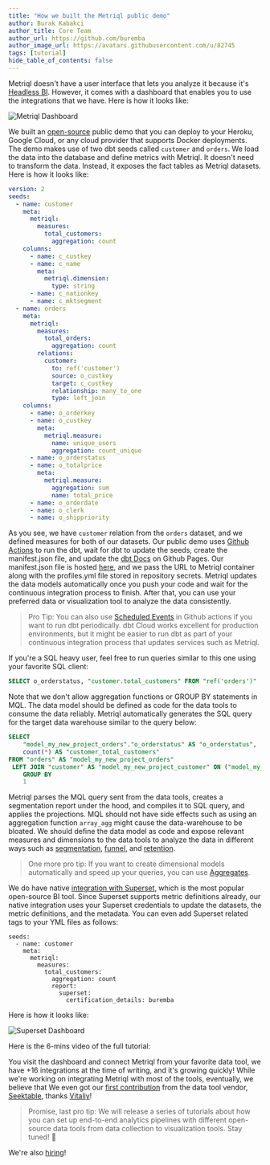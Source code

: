 ```yaml
---
title: "How we built the Metriql public demo"
author: Burak Kabakci
author_title: Core Team
author_url: https://github.com/buremba
author_image_url: https://avatars.githubusercontent.com/u/82745
tags: [tutorial]
hide_table_of_contents: false
---
```


Metriql doesn't have a user interface that lets you analyze it because it's [Headless BI](https://metriql.com/introduction/intro). However, it comes with a dashboard that enables you to use the integrations that we have. Here is how it looks like:

<img src="/img/blog/metriql-demo/dashboard1.png" alt="Metriql Dashboard"/>

<!--truncate-->

We built an [open-source](https://github.com/metriql/metriql-public-demo) public demo that you can deploy to your Heroku, Google Cloud, or any cloud provider that supports Docker deployments. The demo makes use of two dbt seeds called `customer` and `orders`. We load the data into the database and define metrics with Metriql. It doesn't need to transform the data. Instead, it exposes the fact tables as Metriql datasets. Here is how it looks like:

```yml
version: 2
seeds:
  - name: customer
    meta: 
      metriql:
        measures:
          total_customers:
            aggregation: count
    columns:
      - name: c_custkey
      - name: c_name
        meta:
          metriql.dimension:
            type: string
      - name: c_nationkey
      - name: c_mktsegment
  - name: orders
    meta:
      metriql:
        measures:
          total_orders:
            aggregation: count
        relations:
          customer:
            to: ref('customer')
            source: o_custkey
            target: c_custkey
            relationship: many_to_one
            type: left_join
    columns:
      - name: o_orderkey
      - name: o_custkey
        meta:
          metriql.measure:
            name: unique_users
            aggregation: count_unique
      - name: o_orderstatus
      - name: o_totalprice
        meta:
          metriql.measure:
            aggregation: sum
            name: total_price
      - name: o_orderdate
      - name: o_clerk
      - name: o_shippriority
```

As you see, we have `customer` relation from the `orders` dataset, and we defined measures for both of our datasets. Our public demo uses [Github Actions](https://github.com/metriql/metriql-public-demo/actions) to run the dbt, wait for dbt to update the seeds, create the manifest.json file, and update the [dbt Docs](https://metriql.github.io/metriql-public-demo) on Github Pages. Our manifest.json file is hosted [here](https://metriql.github.io/metriql-public-demo/manifest.json), and we pass the URL to Metriql container along with the profiles.yml file stored in repository secrets. Metriql updates the data models automatically once you push your code and wait for the continuous integration process to finish. After that, you can use your preferred data or visualization tool to analyze the data consistently.

> Pro Tip: You can also use [Scheduled Events](https://docs.github.com/en/actions/learn-github-actions/events-that-trigger-workflows#scheduled-events) in Github actions if you want to run dbt periodically. dbt Cloud works excellent for production environments, but it might be easier to run dbt as part of your continuous integration process that updates services such as Metriql.

If you're a SQL heavy user, feel free to run queries similar to this one using your favorite SQL client:

```sql
SELECT o_orderstatus, "customer.total_customers" FROM "ref('orders')"
```

Note that we don't allow aggregation functions or GROUP BY statements in MQL. The data model should be defined as code for the data tools to consume the data reliably. Metriql automatically generates the SQL query for the target data warehouse similar to the query below:

```sql
SELECT 
    "model_my_new_project_orders"."o_orderstatus" AS "o_orderstatus",
    count(*) AS "customer_total_customers"
FROM "orders" AS "model_my_new_project_orders"
 LEFT JOIN "customer" AS "model_my_new_project_customer" ON ("model_my_new_project_orders"."o_custkey" = "model_my_new_project_customer"."c_custkey") 
    GROUP BY
    1 
```

Metriql parses the MQL query sent from the data tools, creates a segmentation report under the hood, and compiles it to SQL query, and applies the projections. MQL should not have side effects such as using an aggregation function `array_agg` might cause the data-warehouse to be bloated. We should define the data model as code and expose relevant measures and dimensions to the data tools to analyze the data in different ways such as [segmentation](https://metriql.com/query/segmentation), [funnel](https://metriql.com/query/funnel), and [retention](https://metriql.com/query/retention).

> One more pro tip: If you want to create dimensional models automatically and speed up your queries, you can use [Aggregates](https://metriql.com/introduction/aggregates).

We do have native [integration with Superset](https://metriql.com/integrations/bi-tools/superset), which is the most popular open-source BI tool. Since Superset supports metric definitions already, our native integration uses your Superset credentials to update the datasets, the metric definitions, and the metadata. You can even add Superset related tags to your YML files as follows:


```
seeds:
  - name: customer
    meta: 
      metriql:
        measures:
          total_customers:
            aggregation: count
            report:
              superset:
                certification_details: buremba
```

Here is how it looks like:

<img src="/img/integrations/superset-chart.png" alt="Superset Dashboard"/>

Here is the 6-mins video of the full tutorial:

<YoutubeVideo id="Gz_6EOSDDSs" />

You visit the dashboard and connect Metriql from your favorite data tool, we have +16 integrations at the time of writing, and it's growing quickly! While we're working on integrating Metriql with most of the tools, eventually, we believe that  We even got our [first contribution](https://github.com/metriql/metriql.com/pull/17) from the data tool vendor, [Seektable](https://seektable.com), thanks [Vitaliy](https://metriql.slack.com/archives/C022QDKR95G/p1632472978012200)!

> Promise, last pro tip: We will release a series of tutorials about how you can set up end-to-end analytics pipelines with different open-source data tools from data collection to visualization tools. Stay tuned! 🤞

We're also [hiring](https://metriql.com/careers)!